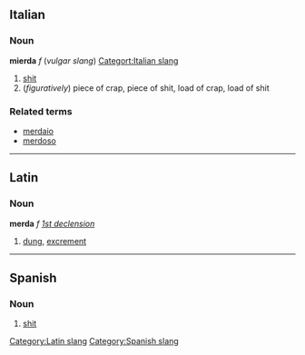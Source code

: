 ==Italian==
===Noun===
'''mierda''' ''f'' (''vulgar slang'')
[[Categort:Italian slang]]
# [[shit]]
# (''figuratively'') piece of crap, piece of shit, load of crap, load of shit

===Related terms===
*[[merdaio]]
*[[merdoso]]

----
==Latin==
[[Category:Latin slang]]
===Noun===
'''merda''' ''f'' ''[[Wiktionary Appendix:Latin first declension|1st declension]]''

#[[dung]], [[excrement]]

----
==Spanish==
===Noun===
# [[shit]]
[[Category:Spanish slang]]
